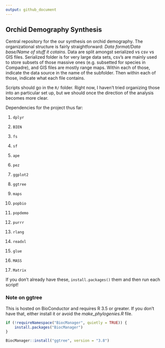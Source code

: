 ```yaml
---
output: github_document
---
```


## Orchid Demography Synthesis

Central repository for the our synthesis on orchid demography. The organizational structure is fairly straightforward: *Data format/Data base/Name of stuff it cotains*. Data are split amongst serialized vs csv vs GIS files.  Serialized folder is for very large data sets, csv's are mainly used to store subsets of those massive ones (e.g. subsetted for species in Compadre), and GIS files are mostly range maps. Within each of those, indicate the data source in the name of the subfolder. Then within each of those, indicate what each file contains.

Scripts should go in the `R/` folder. Right now, I haven't tried organizing those into an particular set up, but we should once the direction of the analysis becomes more clear.

Dependencies for the project thus far:

1. `dplyr`

2. `BIEN`

3. `fs`

4. `sf`

5. `ape`

6. `pez`

7. `ggplot2`

8. `ggtree`

9. `maps`

10. `popbio`

11. `popdemo`

12. `purrr`

13. `rlang`

14. `readxl`

15. `glue`

16. `MASS`

17. `Matrix`

If you don't already have these, `install.packages()` them and then run each script!

### Note on ggtree

This is hosted on BioConductor and requires R 3.5 or greater. If you don't have that, either install it or avoid the *make_phylogenies.R* file.

```r

if (!requireNamespace("BiocManager", quietly = TRUE)) {
    install.packages("BiocManager")
}

BiocManager::install("ggtree", version = "3.8")

```
